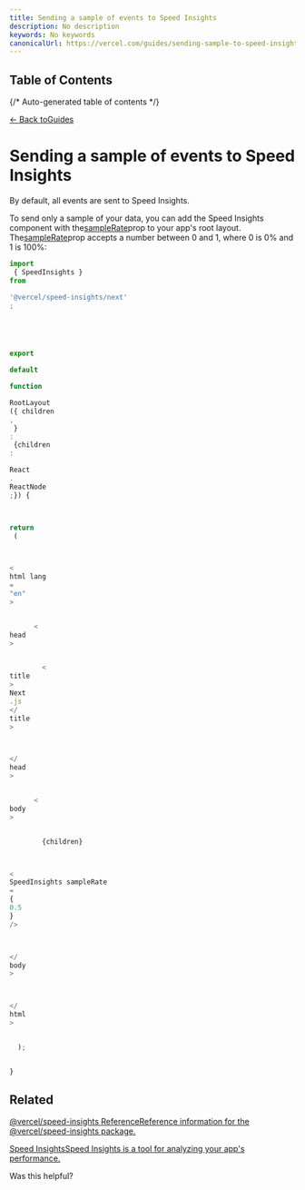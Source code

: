 ```yaml
---
title: Sending a sample of events to Speed Insights
description: No description
keywords: No keywords
canonicalUrl: https://vercel.com/guides/sending-sample-to-speed-insights
---
```


## Table of Contents

{/* Auto-generated table of contents */}

[← Back toGuides](/guides)

# Sending a sample of events to Speed Insights

By default, all events are sent to Speed Insights.

To send only a sample of your data, you can add the Speed Insights component with the[sampleRate](/docs/speed-insights/package#samplerate)prop to your app's root layout. The[sampleRate](/docs/speed-insights/package#samplerate)prop accepts a number between 0 and 1, where 0 is 0% and 1 is 100%:

```jsx
import
 { SpeedInsights }
from

'@vercel/speed-insights/next'
;





export

default

function

RootLayout
({ children
,
 }
:
 {children
:

React
.
ReactNode
;}) {



return
 (



<
html lang
=
"en"
>


      <
head
>


        <
title
>
Next
.js
</
title
>



</
head
>


      <
body
>


        {children}



<
SpeedInsights sampleRate
=
{
0.5
}
/>



</
body
>



</
html
>


  );


}
```

## Related

[@vercel/speed-insights ReferenceReference information for the @vercel/speed-insights package.](/docs/speed-insights/package)

[Speed InsightsSpeed Insights is a tool for analyzing your app's performance.](/docs/speed-insights)

Was this helpful?